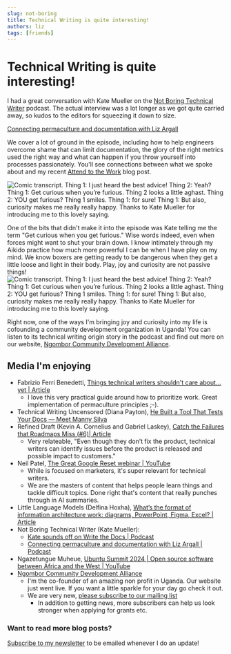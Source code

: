 ```yaml
---
slug: not-boring
title: Technical Writing is quite interesting!
authors: liz
tags: [friends]
---
```


# Technical Writing is quite interesting!
I had a great conversation with Kate Mueller on the [Not Boring Technical Writer](https://thenotboringtechwriter.com/) podcast. The actual interview was a lot longer as we got quite carried away, so kudos to the editors for squeezing it down to size.

[Connecting permaculture and documentation with Liz Argall](https://thenotboringtechwriter.com/episodes/connecting-permaculture-and-documentation-with-liz-argall)

We cover a lot of ground in the episode, including how to help engineers overcome shame that can limit documentation, the glory of the right metrics used the right way and what can happen if you throw yourself into processes passionately. You'll see connections between what we spoke about and my recent [Attend to the Work](2025-06-18-process.mdx) blog post. 

![Comic transcript. Thing 1: I just heard the best advice! Thing 2: Yeah? Thing 1: Get curious when you’re furious. Thing 2 looks a little aghast. Thing 2: YOU get furious? Thing 1 smiles. Thing 1: for sure! Thing 1: But also, curiosity makes me really really happy. Thanks to Kate Mueller for introducing me to this lovely saying.](/img/blog/2025-06-26-gardener-liz.png)



One of the bits that didn't make it into the episode was <!--truncate--> Kate telling me the term "Get curious when you get furious." Wise words indeed, even when forces might want to shut your brain down. I know intimately through my Aikido practice how much more powerful I can be when I have play on my mind. We know boxers are getting ready to be dangerous when they get a little loose and light in their body. Play, joy and curiosity are not passive things!
![Comic transcript. Thing 1: I just heard the best advice! Thing 2: Yeah? Thing 1: Get curious when you’re furious. Thing 2 looks a little aghast. Thing 2: YOU get furious? Thing 1 smiles. Thing 1: for sure! Thing 1: But also, curiosity makes me really really happy. Thanks to Kate Mueller for introducing me to this lovely saying.](/img/blog/2025-06-26-789-curious.png)

Right now, one of the ways I'm bringing joy and curiosity into my life is cofounding a community development organization in Uganda! You can listen to its technical writing origin story in the podcast and find out more on our website, [Ngombor Community Development Alliance](https://ngombor.my.canva.site/).


## Media I'm enjoying
- Fabrizio Ferri Benedetti, [Things technical writers shouldn't care about... yet | Article](https://passo.uno/things-tech-writers-shouldnt-care-about/)
    - I love this very practical guide around how to prioritize work. Great implementation of permaculture principles ;-).
- Technical Writing Uncensored (Diana Payton), [He Built a Tool That Tests Your Docs — Meet Manny Silva](https://www.youtube.com/watch?v=_tKv8OhxXCY)
- Refined Draft (Kevin A. Cornelius and Gabriel Laskey), [Catch the Failures that Roadmaps Miss (#6)| Article](https://refineddraft.substack.com/p/catch-the-failures-that-roadmaps)
    - Very relateable, "Even though they don’t fix the product, technical writers can identify issues before the product is released and possible impact to customers."
- Neil Patel, [The Great Google Reset webinar | YouTube](https://www.youtube.com/watch?v=VAkJXKZBtCY)
    - While is focused on marketers, it's super relevant for technical writers. 
    - We are the masters of content that helps people learn things and tackle difficult topics. Done right that's content that really punches through in AI summaries.
- Little Language Models (Delfina Hoxha), [What’s the format of information architecture work: diagrams, PowerPoint, Figma, Excel? | Article](https://littlelanguagemodels.com/information-architecture-activities-formats/)
- Not Boring Technical Writer (Kate Mueller):
    - [Kate sounds off on Write the Docs | Podcast](https://thenotboringtechwriter.com/episodes/kate-sounds-off-on-write-the-docs)
    - [Connecting permaculture and documentation with Liz Argall | Podcast](https://thenotboringtechwriter.com/episodes/connecting-permaculture-and-documentation-with-liz-argall)
- Ngazetungue Muheue, [Ubuntu Summit 2024 | Open source software between Africa and the West | YouTube](https://www.youtube.com/watch?v=mPP7amqTGFA&t=1077s)
- [Ngombor Community Development Alliance](https://ngombor.my.canva.site/)
    - I'm the co-founder of an amazing non profit in Uganda. Our website just went live. If you want a little sparkle for your day go check it out.
    - We are very new, [please subscribe to our mailing list](https://ngombor.my.canva.site/#sponsor-a-tree)
        - In addition to getting news, more subscribers can help us look stronger when applying for grants etc.

### Want to read more blog posts?
[Subscribe to my newsletter](https://mailchi.mp/520551e04a4d/documentarians-rock) to be emailed whenever I do an update!
